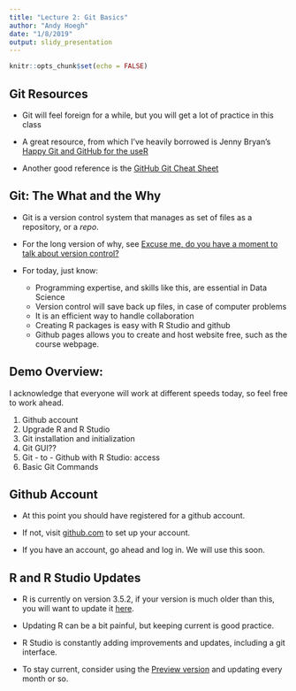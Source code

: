 ```yaml
---
title: "Lecture 2: Git Basics"
author: "Andy Hoegh"
date: "1/8/2019"
output: slidy_presentation
---
```


```r
knitr::opts_chunk$set(echo = FALSE)
```

## Git Resources

- Git will feel foreign for a while, but you will get a lot of practice in this class

- A great resource, from which I've heavily borrowed is Jenny Bryan's [Happy Git and GitHub for the useR](https://happygitwithr.com)

- Another good reference is the [GitHub Git Cheat Sheet](https://education.github.com/git-cheat-sheet-education.pdf)

## Git: The What and the Why
- Git is a version control system that manages as set of files as a repository, or a *repo*.

- For the long version of why, see [Excuse me, do you have a moment to talk about version control?](https://peerj.com/preprints/3159/)

- For today, just know:
    - Programming expertise, and skills like this, are essential in Data Science
    - Version control will save back up files, in case of computer problems
    - It is an efficient way to handle collaboration
    - Creating R packages is easy with R Studio and github
    - Github pages allows you to create and host website free, such as the course webpage.

## Demo Overview:

I acknowledge that everyone will work at different speeds today, so feel free to work ahead.

1. Github account
2. Upgrade R and R Studio
3. Git installation and initialization
4. Git GUI??
5. Git - to - Github with R Studio: access
6. Basic Git Commands


## Github Account

- At this point you should have registered for a github account.

- If not, visit [github.com](https://www.github.com) to set up your account.

- If you have an account, go ahead and log in. We will use this soon.

## R and R Studio Updates

- R is currently on version 3.5.2, if your version is much older than this, you will want to update it [here](https://cloud.r-project.org).

- Updating R can be a bit painful, but keeping current is good practice.

- R Studio is constantly adding improvements and updates, including a git interface.

- To stay current, consider using the [Preview version](https://www.rstudio.com/products/rstudio/download/preview/) and updating every month or so.
